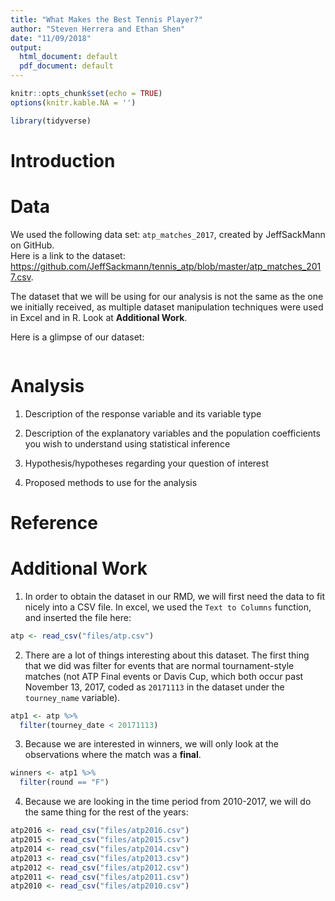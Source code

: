 ```yaml
---
title: "What Makes the Best Tennis Player?"
author: "Steven Herrera and Ethan Shen"
date: "11/09/2018"
output:
  html_document: default
  pdf_document: default
---
```


```r
knitr::opts_chunk$set(echo = TRUE)
options(knitr.kable.NA = '')
```

```r
library(tidyverse)
```

# Introduction

# Data 

We used the following data set: `atp_matches_2017`, created by JeffSackMann on GitHub.  
Here is a link to the dataset: [https://github.com/JeffSackmann/tennis_atp/blob/master/atp_matches_2017.csv](https://github.com/JeffSackmann/tennis_atp/blob/master/atp_matches_2017.csv).  
  
The dataset that we will be using for our analysis is not the same as the one we initially received, as multiple dataset manipulation techniques were used in Excel and in R. Look at **Additional Work**.

Here is a glimpse of our dataset:
```r

```




# Analysis 

1) Description of the response variable and its variable type

2) Description of the explanatory variables and the population coefficients you wish to understand using statistical inference

3) Hypothesis/hypotheses regarding your question of interest

4) Proposed methods to use for the analysis 

# Reference 



# Additional Work 

1) In order to obtain the dataset in our RMD, we will first need the data to fit nicely into a CSV file. In excel, we used the `Text to Columns` function, and inserted the file here:

```r
atp <- read_csv("files/atp.csv")
```

2) There are a lot of things interesting about this dataset. The first thing that we did was filter for events that are normal tournament-style matches (not ATP Final events or Davis Cup, which both occur past November 13, 2017, coded as `20171113` in the dataset under the `tourney_name` variable).

```r
atp1 <- atp %>%
  filter(tourney_date < 20171113)
```

3) Because we are interested in winners, we will only look at the observations where the match was a **final**.

```r
winners <- atp1 %>%
  filter(round == "F")
```

4) Because we are looking in the time period from 2010-2017, we will do the same thing for the rest of the years:

```r
atp2016 <- read_csv("files/atp2016.csv")
atp2015 <- read_csv("files/atp2015.csv")
atp2014 <- read_csv("files/atp2014.csv")
atp2013 <- read_csv("files/atp2013.csv")
atp2012 <- read_csv("files/atp2012.csv")
atp2011 <- read_csv("files/atp2011.csv")
atp2010 <- read_csv("files/atp2010.csv")
```


